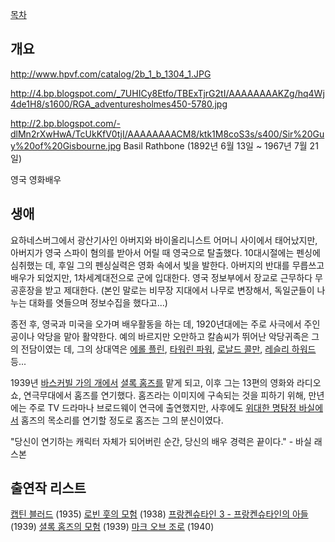 [[목차]]

== 개요 ==

http://www.hpvf.com/catalog/2b_1_b_1304_1.JPG

http://4.bp.blogspot.com/_7UHICy8Etfo/TBExTjrG2tI/AAAAAAAAKZg/hq4Wj4de1H8/s1600/RGA_adventuresholmes450-5780.jpg

http://2.bp.blogspot.com/-dlMn2rXwHwA/TcUkKfV0tjI/AAAAAAAACM8/ktk1M8coS3s/s400/Sir%20Guy%20of%20Gisbourne.jpg
Basil Rathbone (1892년 6월 13일 ~ 1967년 7월 21일)

영국 영화배우


== 생애 ==

요하네스버그에서 광산기사인 아버지와 바이올리니스트 어머니 사이에서 태어났지만, 아버지가 영국 스파이 혐의를 받아서 어릴 때 영국으로 탈출했다. 10대시절에는 펜싱에 심취했는 데, 후일 그의 펜싱실력은 영화 속에서 빛을 발한다. 아버지의 반대를 무릅쓰고 배우가 되었지만, 1차세계대전으로 군에 입대한다. 영국 정보부에서 장교로 근무하다 무공훈장을 받고 제대한다. (본인 말로는 비무장 지대에서 나무로 변장해서, 독일군들이 나누는 대화를 엿들으며 정보수집을 했다고...)

종전 후, 영국과 미국을 오가며 배우활동을 하는 데, 1920년대에는 주로 사극에서 주인공이나 악당을 맡아 활약한다. 예의 바르지만 오만하고 칼솜씨가 뛰어난 악당귀족은 그의 전담이였는 데, 그의 상대역은 [[에롤 플린]], [[타워린 파워]], [[로날드 콜만]], [[레슬리 하워드]] 등...

1939년 [[바스커빌 가의 개]]에서 [[셜록 홈즈]]를 맡게 되고, 이후 그는 13편의 영화와 라디오쇼, 연극무대에서 홈즈를 연기했다. 홈즈라는 이미지에 구속되는 것을 피하기 위해, 만년에는 주로 TV 드라마나 브로드웨이 연극에 출연했지만, 사후에도 [[위대한 명탐정 바실]]에서 홈즈의 목소리를 연기할 정도로 홈즈는 그의 분신이였다.

"당신이 연기하는 캐릭터 자체가 되어버린 순간, 당신의 배우 경력은 끝이다." - 바실 래스본

== 출연작 리스트 ==

[[캡틴 블러드]] (1935) 
[[로빈 훗의 모험]] (1938) 
[[프랑켄슈타인 3 - 프랑켄슈타인의 아들]] (1939)
[[셜록 홈즈의 모험]] (1939)
[[마크 오브 조로]] (1940)
 

